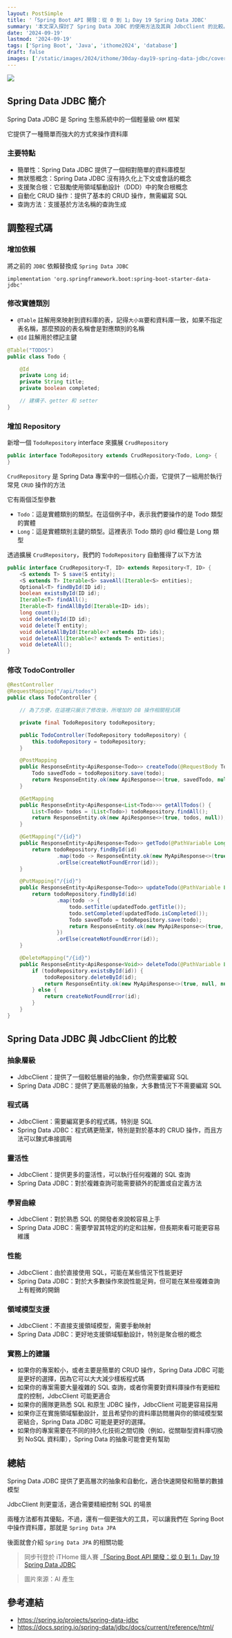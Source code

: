 ```yaml
---
layout: PostSimple
title: '「Spring Boot API 開發：從 0 到 1」Day 19 Spring Data JDBC'
summary: '本文深入探討了 Spring Data JDBC 的使用方法及其與 JdbcClient 的比較。文章首先介紹了 Spring Data JDBC 的主要特點，包括簡單性、無狀態概念和自動化 CRUD 操作等。接著，文章詳細說明了如何在 Spring Boot 項目中集成 Spring Data JDBC，包括添加依賴、修改實體類別和創建 Repository。文章還提供了使用 Spring Data JDBC 重寫 TodoController 的完整代碼示例。最後，文章對比了 Spring Data JDBC 和 JdbcClient 在抽象層級、程式碼量、靈活性、學習曲線和性能等方面的差異，並提供了實務上的選擇建議。這篇文章為 Spring Boot 開發者提供了全面的 Spring Data JDBC 使用指南，有助於選擇適合項目需求的數據訪問方法'
date: '2024-09-19'
lastmod: '2024-09-19'
tags: ['Spring Boot', 'Java', 'ithome2024', 'database']
draft: false
images: ['/static/images/2024/ithome/30day-day19-spring-data-jdbc/cover.webp']
---
```


![](https://image.cashwu.com/2024/ithome/30day-day19-spring-data-jdbc/cover.webp)

## Spring Data JDBC 簡介

Spring Data JDBC 是 Spring 生態系統中的一個輕量級 `ORM` 框架

它提供了一種簡單而強大的方式來操作資料庫

### 主要特點

- 簡單性：Spring Data JDBC 提供了一個相對簡單的資料庫模型
- 無狀態概念：Spring Data JDBC 沒有持久化上下文或會話的概念
- 支援聚合根：它鼓勵使用領域驅動設計（DDD）中的聚合根概念
- 自動化 CRUD 操作：提供了基本的 CRUD 操作，無需編寫 SQL
- 查詢方法：支援基於方法名稱的查詢生成

## 調整程式碼

### 增加依賴

將之前的 `JDBC` 依賴替換成 `Spring Data JDBC`

```
implementation 'org.springframework.boot:spring-boot-starter-data-jdbc'
```

### 修改實體類別

- `@Table` 註解用來映射到資料庫的表，記得`大小寫`要和資料庫一致，如果不指定表名稱，那麼預設的表名稱會是對應類別的名稱
- `@Id` 註解用於標記主鍵

```Java
@Table("TODOS")
public class Todo {

    @Id
    private Long id;
    private String title;
    private boolean completed;

    // 建構子、getter 和 setter
}
```

### 增加 Repository

新增一個 `TodoRepository` interface 來擴展 `CrudRepository`

```Java
public interface TodoRepository extends CrudRepository<Todo, Long> {
}
```

`CrudRepository` 是 Spring Data 專案中的一個核心介面，它提供了一組用於執行常見 `CRUD` 操作的方法

它有兩個泛型參數

- `Todo`：這是實體類別的類型。在這個例子中，表示我們要操作的是 Todo 類型的實體
- `Long`：這是實體類別主鍵的類型。這裡表示 Todo 類的 @Id 欄位是 Long 類型

透過擴展 `CrudRepository`，我們的 `TodoRepository` 自動獲得了以下方法

```Java
public interface CrudRepository<T, ID> extends Repository<T, ID> {
    <S extends T> S save(S entity);
    <S extends T> Iterable<S> saveAll(Iterable<S> entities);
    Optional<T> findById(ID id);
    boolean existsById(ID id);
    Iterable<T> findAll();
    Iterable<T> findAllById(Iterable<ID> ids);
    long count();
    void deleteById(ID id);
    void delete(T entity);
    void deleteAllById(Iterable<? extends ID> ids);
    void deleteAll(Iterable<? extends T> entities);
    void deleteAll();
}
```

### 修改 TodoController

```Java
@RestController
@RequestMapping("/api/todos")
public class TodoController {

    // 為了方便，在這裡只展示了修改後，所增加的 DB 操作相關程式碼

    private final TodoRepository todoRepository;

    public TodoController(TodoRepository todoRepository) {
        this.todoRepository = todoRepository;
    }

    @PostMapping
    public ResponseEntity<ApiResponse<Todo>> createTodo(@RequestBody Todo todo) {
        Todo savedTodo = todoRepository.save(todo);
        return ResponseEntity.ok(new ApiResponse<>(true, savedTodo, null));
    }

    @GetMapping
    public ResponseEntity<ApiResponse<List<Todo>>> getAllTodos() {
        List<Todo> todos = (List<Todo>) todoRepository.findAll();
        return ResponseEntity.ok(new ApiResponse<>(true, todos, null));
    }

    @GetMapping("/{id}")
    public ResponseEntity<ApiResponse<Todo>> getTodo(@PathVariable Long id) {
        return todoRepository.findById(id)
                .map(todo -> ResponseEntity.ok(new MyApiResponse<>(true, todo, null)))
                .orElse(createNotFoundError(id));
    }

    @PutMapping("/{id}")
    public ResponseEntity<ApiResponse<Todo>> updateTodo(@PathVariable Long id, @RequestBody Todo updatedTodo) {
        return todoRepository.findById(id)
                .map(todo -> {
                    todo.setTitle(updatedTodo.getTitle());
                    todo.setCompleted(updatedTodo.isCompleted());
                    Todo savedTodo = todoRepository.save(todo);
                    return ResponseEntity.ok(new MyApiResponse<>(true, savedTodo, null));
                })
                .orElse(createNotFoundError(id));
    }

    @DeleteMapping("/{id}")
    public ResponseEntity<ApiResponse<Void>> deleteTodo(@PathVariable Long id) {
        if (todoRepository.existsById(id)) {
            todoRepository.deleteById(id);
            return ResponseEntity.ok(new MyApiResponse<>(true, null, null));
        } else {
            return createNotFoundError(id);
        }
    }
}
```

## Spring Data JDBC 與 JdbcClient 的比較

### 抽象層級

- JdbcClient：提供了一個較低層級的抽象，你仍然需要編寫 SQL
- Spring Data JDBC：提供了更高層級的抽象，大多數情況下不需要編寫 SQL

### 程式碼

- JdbcClient：需要編寫更多的程式碼，特別是 SQL
- Spring Data JDBC：程式碼更簡潔，特別是對於基本的 CRUD 操作，而且方法可以鍊式串接調用

### 靈活性

- JdbcClient：提供更多的靈活性，可以執行任何複雜的 SQL 查詢
- Spring Data JDBC：對於複雜查詢可能需要額外的配置或自定義方法

### 學習曲線

- JdbcClient：對於熟悉 SQL 的開發者來說較容易上手
- Spring Data JDBC：需要學習其特定的約定和註解，但長期來看可能更容易維護

### 性能

- JdbcClient：由於直接使用 SQL，可能在某些情況下性能更好
- Spring Data JDBC：對於大多數操作來說性能足夠，但可能在某些複雜查詢上有輕微的開銷

### 領域模型支援

- JdbcClient：不直接支援領域模型，需要手動映射
- Spring Data JDBC：更好地支援領域驅動設計，特別是聚合根的概念

### 實務上的建議

- 如果你的專案較小，或者主要是簡單的 CRUD 操作，Spring Data JDBC 可能是更好的選擇，因為它可以大大減少樣板程式碼
- 如果你的專案需要大量複雜的 SQL 查詢，或者你需要對資料庫操作有更細粒度的控制，JdbcClient 可能更適合
- 如果你的團隊更熟悉 SQL 和原生 JDBC 操作，JdbcClient 可能更容易採用
- 如果你正在實施領域驅動設計，並且希望你的資料庫訪問層與你的領域模型緊密結合，Spring Data JDBC 可能是更好的選擇。
- 如果你的專案需要在不同的持久化技術之間切換（例如，從關聯型資料庫切換到 NoSQL 資料庫），Spring Data 的抽象可能會更有幫助

## 總結

Spring Data JDBC 提供了更高層次的抽象和自動化，適合快速開發和簡單的數據模型

JdbcClient 則更靈活，適合需要精細控制 SQL 的場景

兩種方法都有其優點，不過，還有一個更強大的工具，可以讓我們在 Spring Boot 中操作資料庫，那就是 `Spring Data JPA`

後面就會介紹 `Spring Data JPA` 的相關功能

> 同步刊登於 iTHome 鐵人賽 [「Spring Boot API 開發：從 0 到 1」Day 19 Spring Data JDBC](https://ithelp.ithome.com.tw/articles/10348329)

> 圖片來源：AI 產生

## 參考連結

- https://spring.io/projects/spring-data-jdbc
- https://docs.spring.io/spring-data/jdbc/docs/current/reference/html/
